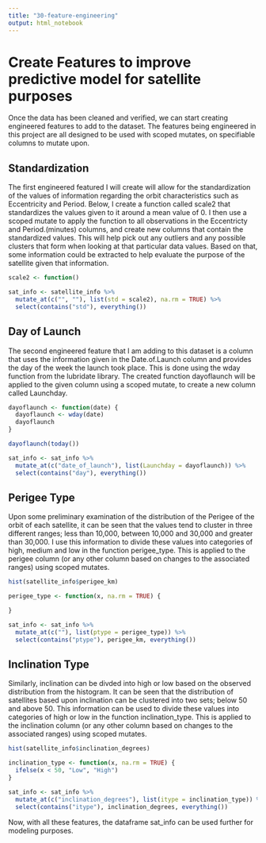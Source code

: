 ```yaml
---
title: "30-feature-engineering"
output: html_notebook
---
```


# Create Features to improve predictive model for satellite purposes

Once the data has been cleaned and verified, we can start creating engineered features to add to the dataset. The features being engineered in this project are all designed to be used with scoped mutates, on specifiable columns to mutate upon. 

## Standardization

The first engineered featured I will create will allow for the standardization of the values of information regarding the orbit characteristics such as Eccentricity and Period. 
Below, I create a function called scale2 that standardizes the values given to it around a mean value of 0. I then use a scoped mutate to apply the function to all observations in the Eccentricty and Period.(minutes) columns, and create new columns that contain the standardized values. This will help pick out any outliers and any possible clusters that form when looking at that particular data values. Based on that, some information could be extracted to help evaluate the purpose of the satellite given that information. 

```r
scale2 <- function()

sat_info <- satellite_info %>% 
  mutate_at(c("", ""), list(std = scale2), na.rm = TRUE) %>% 
  select(contains("std"), everything())
```

## Day of Launch

The second engineered feature that I am adding to this dataset is a column that uses the information given in the Date.of.Launch column and provides the day of the week the launch took place. This is done using the wday function from the lubridate library. The created function dayoflaunch will be applied to the given column using a scoped mutate, to create a new column called Launchday.

```r
dayoflaunch <- function(date) {
  dayoflaunch <- wday(date)
  dayoflaunch
}

dayoflaunch(today())

sat_info <- sat_info %>% 
  mutate_at(c("date_of_launch"), list(Launchday = dayoflaunch)) %>% 
  select(contains("day"), everything())
```

## Perigee Type

Upon some preliminary examination of the distribution of the Perigee of the orbit of each satellite, it can be seen that the values tend to cluster in three different ranges; less than 10,000, between 10,000 and 30,000 and greater than 30,000. I use this information to divide these values into categories of high, medium and low in the function perigee_type. This is applied to the perigee column (or any other column based on changes to the associated ranges) using scoped mutates. 

```r
hist(satellite_info$perigee_km)

perigee_type <- function(x, na.rm = TRUE) {

}

sat_info <- sat_info %>% 
  mutate_at(c(""), list(ptype = perigee_type)) %>% 
  select(contains("ptype"), perigee_km, everything())
```

## Inclination Type

Similarly, inclination can be divded into high or low based on the observed distribution from the histogram. It can be seen that the distribution of satellites based upon inclination can be clustered into two sets; below 50 and above 50. This information can be used to divide these values into categories of high or low in the function inclination_type. This is applied to the inclination column (or any other column based on changes to the associated ranges) using scoped mutates. 

```r

hist(satellite_info$inclination_degrees)

inclination_type <- function(x, na.rm = TRUE) {
  ifelse(x < 50, "Low", "High")
}

sat_info <- sat_info %>% 
  mutate_at(c("inclination_degrees"), list(itype = inclination_type)) %>% 
  select(contains("itype"), inclination_degrees, everything())
```

Now, with all these features, the dataframe sat_info can be used further for modeling purposes. 

